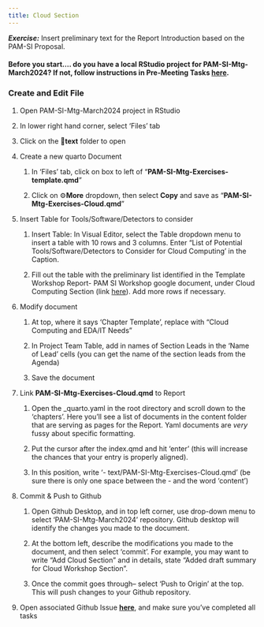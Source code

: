 ```yaml
---
title: Cloud Section
---
```


***Exercise:*** Insert preliminary text for the Report Introduction based on the PAM-SI Proposal.

#### Before you start.... do you have a local RStudio project for PAM-SI-Mtg-March2024? If not, follow instructions in Pre-Meeting Tasks [here](https://sael-swfsc.github.io/OpenScience/).

### Create and Edit File

1.  Open PAM-SI-Mtg-March2024 project in RStudio

2.  In lower right hand corner, select 'Files' tab

3.  Click on the 📁**text** folder to open

4.  Create a new quarto Document

    1.  In 'Files' tab, click on box to left of "**PAM-SI-Mtg-Exercises-template.qmd**"

    2.  Click on ⚙️**More** dropdown, then select **Copy** and save as "**PAM-SI-Mtg-Exercises-Cloud.qmd**"

5.  Insert Table for Tools/Software/Detectors to consider

    1.  Insert Table: In Visual Editor, select the Table dropdown menu to insert a table with 10 rows and 3 columns. Enter "List of Potential Tools/Software/Detectors to Consider for Cloud Computing' in the Caption.

    2.  Fill out the table with the preliminary list identified in the Template Workshop Report- PAM SI Workshop google document, under Cloud Computing Section (link [here](https://docs.google.com/document/d/1sv0Yk1U-63M_oGOWg4sMN2VRqc9ymg9okhcNdoAUNKk/edit?usp=sharing)). Add more rows if necessary.

6.  Modify document

    1.  At top, where it says 'Chapter Template', replace with "Cloud Computing and EDA/IT Needs"

    2.  In Project Team Table, add in names of Section Leads in the 'Name of Lead' cells (you can get the name of the section leads from the Agenda)

    3.  Save the document

7.  Link **PAM-SI-Mtg-Exercises-Cloud.qmd** to Report

    1.  Open the \_quarto.yaml in the root directory and scroll down to the 'chapters'. Here you'll see a list of documents in the content folder that are serving as pages for the Report. Yaml documents are *very* fussy about specific formatting.

    2.  Put the cursor after the index.qmd and hit 'enter' (this will increase the chances that your entry is properly aligned).

    3.  In this position, write '- text/PAM-SI-Mtg-Exercises-Cloud.qmd' (be sure there is only one space between the - and the word 'content')

8.  Commit & Push to Github

    1.  Open Github Desktop, and in top left corner, use drop-down menu to select 'PAM-SI-Mtg-March2024' repository. Github desktop will identify the changes you made to the document.

    2.  At the bottom left, describe the modifications you made to the document, and then select 'commit'. For example, you may want to write "Add Cloud Section" and in details, state "Added draft summary for Cloud Workshop Section".

    3.  Once the commit goes through-- select 'Push to Origin' at the top. This will push changes to your Github repository.

9.  Open associated Github Issue [**here**](https://github.com/SAEL-SWFSC/PAM-SI-Mtg-March2024/issues/26), and make sure you've completed all tasks
